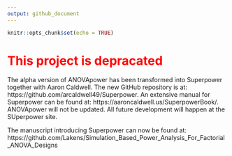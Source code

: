 ```yaml
---
output: github_document
---
```


```r
knitr::opts_chunk$set(echo = TRUE)
```

# <span style="color:red">This project is depracated</span>

The alpha version of ANOVApower has been transformed into Superpower together with Aaron Caldwell. The new GitHub repository is at: https://github.com/arcaldwell49/Superpower.
An extensive manual for Superpower can be found at: https://aaroncaldwell.us/SuperpowerBook/. 
ANOVApower will not be updated. All future development will happen at the SUperpower site. 

The manuscript introducing Superpower can now be found at: https://github.com/Lakens/Simulation_Based_Power_Analysis_For_Factorial_ANOVA_Designs